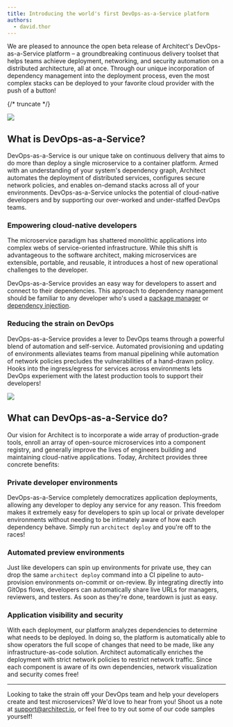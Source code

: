 ```yaml
---
title: Introducing the world's first DevOps-as-a-Service platform
authors:
  - david.thor
---
```


We are pleased to announce the open beta release of Architect's DevOps-as-a-Service platform – a
groundbreaking continuous delivery toolset that helps teams achieve deployment, networking, and
security automation on a distributed architecture, all at once. Through our unique incorporation of
dependency management into the deployment process, even the most complex stacks can be deployed to
your favorite cloud provider with the push of a button!

{/* truncate */}

![](./home-screenshot-1024x537.png)

## What is DevOps-as-a-Service?

DevOps-as-a-Service is our unique take on continuous delivery that aims to do more than deploy a
single microservice to a container platform. Armed with an understanding of your system's dependency
graph, Architect automates the deployment of distributed services, configures secure network
policies, and enables on-demand stacks across all of your environments. DevOps-as-a-Service unlocks
the potential of cloud-native developers and by supporting our over-worked and under-staffed DevOps
teams.

### Empowering cloud-native developers

The microservice paradigm has shattered monolithic applications into complex webs of
service-oriented infrastructure. While this shift is advantageous to the software architect, making
microservices are extensible, portable, and reusable, it introduces a host of new operational
challenges to the developer.

DevOps-as-a-Service provides an easy way for developers to assert and connect to their dependencies.
This approach to dependency management should be familiar to any developer who's used a
[package manager](https://en.wikipedia.org/wiki/Package_manager) or
[dependency injection](https://en.wikipedia.org/wiki/Dependency_injection).

### Reducing the strain on DevOps

DevOps-as-a-Service provides a lever to DevOps teams through a powerful blend of automation and
self-service. Automated provisioning and updating of environments alleviates teams from manual
pipelining while automation of network policies precludes the vulnerabilities of a hand-drawn
policy. Hooks into the ingress/egress for services across environments lets DevOps experiement with
the latest production tools to support their developers!

![](./cncf-landscape-1024x576.jpeg)

## What can DevOps-as-a-Service do?

Our vision for Architect is to incorporate a wide array of production-grade tools, enroll an array
of open-source microservices into a component registry, and generally improve the lives of engineers
building and maintaining cloud-native applications. Today, Architect provides three concrete
benefits:

### Private developer environments

DevOps-as-a-Service completely democratizes application deployments, allowing any developer to
deploy any service for any reason. This freedom makes it extremely easy for developers to spin up
local or private developer environments without needing to be intimately aware of how each
dependency behave. Simply run `architect deploy` and you're off to the races!

### Automated preview environments

Just like developers can spin up environments for private use, they can drop the same
`architect deploy` command into a CI pipeline to auto-provision environments on-commit or on-review.
By integrating directly into GitOps flows, developers can automatically share live URLs for
managers, reviewers, and testers. As soon as they're done, teardown is just as easy.

### Application visibility and security

With each deployment, our platform analyzes dependencies to determine what needs to be deployed. In
doing so, the platform is automatically able to show operators the full scope of changes that need
to be made, like any infrastructure-as-code solution. Architect automatically enriches the
deployment with strict network policies to restrict network traffic. Since each component is aware
of its own dependencies, network visualization and security comes free!

---

Looking to take the strain off your DevOps team and help your developers create and test
microservices? We'd love to hear from you! Shoot us a note at
[support@architect.io](mailto:support@architect.io), or feel free to try out some of our code
samples yourself!
